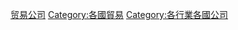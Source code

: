 {{Categories by country|nocat}}

[[Category:贸易公司|]]
[[Category:各國貿易|Category:各國貿易]]
[[Category:各行業各國公司|Category:各行業各國公司]]
